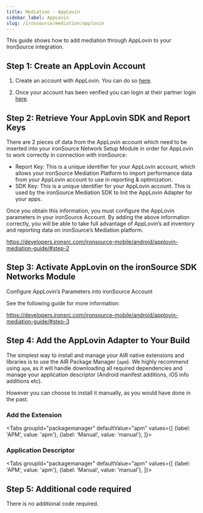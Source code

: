 ```yaml
---
title: Mediation - AppLovin
sidebar_label: AppLovin
slug: /ironsource/mediation/applovin
---
```






This guide shows how to add mediation through AppLovin to your IronSource integration.


## Step 1: Create an AppLovin Account 

1. Create an account with AppLovin. You can do so [here](https://www.applovin.com/signup).

2. Once your account has been verified you can login at their partner login [here](https://www.applovin.com/login).


## Step 2: Retrieve Your AppLovin SDK and Report Keys

There are 2 pieces of data from the AppLovin account which need to be inserted into your ironSource Network Setup Module in order for AppLovin to work correctly in connection with ironSource:

- Report Key: This is a unique identifier for your AppLovin account, which allows your ironSource Mediation Platform to import performance data from your AppLovin account to use in reporting & optimization.
- SDK Key: This is a unique identifier for your AppLovin account. This is used by the ironSource Mediation SDK to Init the AppLovin Adapter for your apps.

Once you obtain this information, you must configure the AppLovin parameters in your ironSource Account. By adding the above information correctly, you will be able to take full advantage of AppLovin’s ad inventory and reporting data on ironSource’s Mediation platform.


https://developers.ironsrc.com/ironsource-mobile/android/applovin-mediation-guide/#step-2


## Step 3: Activate AppLovin on the ironSource SDK Networks Module

Configure AppLovin’s Parameters into ironSource Account

See the following guide for more information:

https://developers.ironsrc.com/ironsource-mobile/android/applovin-mediation-guide/#step-3



## Step 4: Add the AppLovin Adapter to Your Build


The simplest way to install and manage your AIR native extensions and libraries is to use the AIR Package Manager (`apm`). We highly recommend using `apm`, as it will handle downloading all required dependencies and manage your application descriptor (Android manifest additions, iOS info additions etc).

However you can choose to install it manually, as you would have done in the past. 

### Add the Extension

<Tabs
  groupId="packagemanager"
  defaultValue="apm"
  values={[
    {label: 'APM', value: 'apm'},
    {label: 'Manual', value: 'manual'},
  ]}>

  <TabItem value="apm" >
	<InstallAPM/>
  </TabItem>
  <TabItem value="manual" >
	<InstallManual/>
  </TabItem>
  
</Tabs>


### Application Descriptor

<Tabs
  groupId="packagemanager"
  defaultValue="apm"
  values={[
    {label: 'APM', value: 'apm'},
    {label: 'Manual', value: 'manual'},
  ]}>

  <TabItem value="apm" >
	<AppDescriptorAPM/>
  </TabItem>
  <TabItem value="manual" >
	<AppDescriptorManual/>
  </TabItem>
  
</Tabs>



## Step 5: Additional code required

There is no additional code required.


